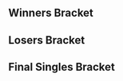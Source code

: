 {{DISPLAYTITLE:Heart of Melee: Singles Bracket}}{{SetGame|melee}}
{{tabs static
|name1=Overview
|link1=Heart of Melee/1
|name2=Singles Bracket
|link2=Heart of Melee/1/Singles Bracket
|This=2
}}<!-- Generated with http://tournament-nub.rhcloud.com/toliquipedia name=Hogmelee1 -->

==Winners Bracket==
{{32DEWBracketA
|r1m1p1=Professor Pro |r1m1p1flag=gb |r1m1p1score=W |r1m1win=1
|r1m1p2=Bye |r1m1p2flag= |r1m1p2score=-

|r1m2p1=Draz |r1m2p1flag= |r1m2p1score={{win}} |r1m2win=1
|r1m2p2=Synapse |r1m2p2flag= |r1m2p2score=

|r1m3p1=That Guy |r1m3p1flag= |r1m3p1score=2 |r1m3win=1
|r1m3p2=Sandslash |r1m3p2flag= |r1m3p2score=0

|r1m4p1=Bumbleboo22 |r1m4p1flag= |r1m4p1score=2 |r1m4win=1
|r1m4p2=West |r1m4p2flag= |r1m4p2score=0

|r1m5p1=BrTarolg |r1m5p1flag=gb |r1m5p1score=2 |r1m5win=1
|r1m5p2=Nitric |r1m5p2flag= |r1m5p2score=0

|r1m6p1=Leaf |r1m6p1flag= |r1m6p1score=0 |r1m6win=2
|r1m6p2=ShadowmanX5 |r1m6p2flag= |r1m6p2score=2

|r1m7p1=Manyula |r1m7p1flag= |r1m7p1score=2 |r1m7win=1
|r1m7p2=Roan |r1m7p2flag= |r1m7p2score=0

|r1m8p1=JMG |r1m8p1flag= |r1m8p1score=2 |r1m8win=1
|r1m8p2=EGG Mr Toothbrush |r1m8p2flag= |r1m8p2score=0

|r1m9p1=Mahie |r1m9p1flag=fr |r1m9p1score=W |r1m9win=1
|r1m9p2=Bye |r1m9p2flag= |r1m9p2score=-

|r1m10p1=Bungle |r1m10p1flag= |r1m10p1score={{win}} |r1m10win=1
|r1m10p2=Soniike |r1m10p2flag= |r1m10p2score=

|r1m11p1=CCC |r1m11p1flag= |r1m11p1score=2 |r1m11win=1
|r1m11p2=Goose |r1m11p2flag= |r1m11p2score=0

|r1m12p1=Jalued |r1m12p1flag= |r1m12p1score=2 |r1m12win=1
|r1m12p2=Mordo |r1m12p2flag= |r1m12p2score=0

|r1m13p1=Jolteon |r1m13p1flag=gb |r1m13p1score=2 |r1m13win=1
|r1m13p2=Taro |r1m13p2flag= |r1m13p2score=0

|r1m14p1=23 |r1m14p1flag= |r1m14p1score=2 |r1m14win=1
|r1m14p2=Tubbi |r1m14p2flag= |r1m14p2score=0

|r1m15p1=Beans |r1m15p1flag= |r1m15p1score=2 |r1m15win=1
|r1m15p2=Goldie |r1m15p2flag= |r1m15p2score=0

|r1m16p1=Chel |r1m16p1flag= |r1m16p1score=2 |r1m16win=1
|r1m16p2=Lucretio |r1m16p2flag= |r1m16p2score=0

|r2m1p1=Professor Pro |r2m1p1flag=gb |r2m1p1score=2 |r2m1win=1
|r2m1p2=Draz |r2m1p2flag= |r2m1p2score=0

|r2m2p1=That Guy |r2m2p1flag= |r2m2p1score=0 |r2m2win=2
|r2m2p2=Bumbleboo22 |r2m2p2flag= |r2m2p2score=2

|r2m3p1=BrTarolg |r2m3p1flag=gb |r2m3p1score=2 |r2m3win=1
|r2m3p2=ShadowmanX5 |r2m3p2flag= |r2m3p2score=0

|r2m4p1=Manyula |r2m4p1flag= |r2m4p1score=2 |r2m4win=1
|r2m4p2=JMG |r2m4p2flag= |r2m4p2score=0

|r2m5p1=Mahie |r2m5p1flag=fr |r2m5p1score=2 |r2m5win=1
|r2m5p2=Bungle |r2m5p2flag= |r2m5p2score=0

|r2m6p1=CCC |r2m6p1flag= |r2m6p1score=2 |r2m6win=1
|r2m6p2=Jalued |r2m6p2flag= |r2m6p2score=0

|r2m7p1=Jolteon |r2m7p1flag=gb |r2m7p1score=2 |r2m7win=1
|r2m7p2=23 |r2m7p2flag= |r2m7p2score=0

|r2m8p1=Beans |r2m8p1flag= |r2m8p1score=1 |r2m8win=2
|r2m8p2=Chel |r2m8p2flag= |r2m8p2score=2

|r3m1p1=Professor Pro |r3m1p1flag=gb |r3m1p1score=2 |r3m1win=1
|r3m1p2=Bumbleboo22 |r3m1p2flag= |r3m1p2score=1

|r3m2p1=BrTarolg |r3m2p1flag=gb |r3m2p1score=2 |r3m2win=1
|r3m2p2=Manyula |r3m2p2flag= |r3m2p2score=0

|r3m3p1=Mahie |r3m3p1flag=fr |r3m3p1score=2 |r3m3win=1
|r3m3p2=CCC |r3m3p2flag= |r3m3p2score=0

|r3m4p1=Jolteon |r3m4p1flag=gb |r3m4p1score=2 |r3m4win=1
|r3m4p2=Chel |r3m4p2flag= |r3m4p2score=0

|r4m1p1=Professor Pro |r4m1p1flag=gb |r4m1p1score=2 |r4m1win=1
|r4m1p2=BrTarolg |r4m1p2flag=gb |r4m1p2score=0

|r4m2p1=Mahie |r4m2p1flag=fr |r4m2p1score=2 |r4m2win=1
|r4m2p2=Jolteon |r4m2p2flag=gb |r4m2p2score=1
}}

==Losers Bracket==
{{32DELBracketSmwA
|tourneylink=Heart of Melee/1
|tourneyname=Heart of Melee
|l1placement=25-32
|l2placement=17-24
|l3placement=13-16
|l4placement=9-12
|l5placement=7-8
|l6placement=5-6

|l1m1p1=Bye |l1m1p1flag= |l1m1p1score=- |l1m1win=2
|l1m1p2=Synapse |l1m1p2flag= |l1m1p2score=W

|l1m2p1=Sandslash |l1m2p1flag= |l1m2p1score=2 |l1m2win=1
|l1m2p2=West |l1m2p2flag= |l1m2p2score=0

|l1m3p1=Nitric |l1m3p1flag= |l1m3p1score=1 |l1m3win=2
|l1m3p2=Leaf |l1m3p2flag= |l1m3p2score=2

|l1m4p1=Roan |l1m4p1flag= |l1m4p1score=2 |l1m4win=1
|l1m4p2=EGG Mr Toothbrush |l1m4p2flag= |l1m4p2score=0

|l1m5p1=Bye |l1m5p1flag= |l1m5p1score=- |l1m5win=2
|l1m5p2=Soniike |l1m5p2flag= |l1m5p2score=W

|l1m6p1=Goose |l1m6p1flag= |l1m6p1score=2 |l1m6win=1
|l1m6p2=Mordo |l1m6p2flag= |l1m6p2score=0

|l1m7p1=Taro |l1m7p1flag= |l1m7p1score=0 |l1m7win=2
|l1m7p2=Tubbi |l1m7p2flag= |l1m7p2score=2

|l1m8p1=Goldie |l1m8p1flag= |l1m8p1score=0 |l1m8win=2
|l1m8p2=Lucretio |l1m8p2flag= |l1m8p2score=2

|l2m1p1=Beans |l2m1p1flag= |l2m1p1score=1 |l2m1win=2
|l2m1p2=Synapse |l2m1p2flag= |l2m1p2score=2

|l2m2p1=23 |l2m2p1flag= |l2m2p1score=0 |l2m2win=2
|l2m2p2=Sandslash |l2m2p2flag= |l2m2p2score=2

|l2m3p1=Jalued |l2m3p1flag= |l2m3p1score=2 |l2m3win=1
|l2m3p2=Leaf |l2m3p2flag= |l2m3p2score=0

|l2m4p1=Bungle |l2m4p1flag= |l2m4p1score=2 |l2m4win=1
|l2m4p2=Roan |l2m4p2flag= |l2m4p2score=1

|l2m5p1=JMG |l2m5p1flag= |l2m5p1score=0 |l2m5win=2
|l2m5p2=Soniike |l2m5p2flag= |l2m5p2score=2

|l2m6p1=ShadowmanX5 |l2m6p1flag= |l2m6p1score=2 |l2m6win=1
|l2m6p2=Goose |l2m6p2flag= |l2m6p2score=0

|l2m7p1=That Guy |l2m7p1flag= |l2m7p1score=2 |l2m7win=1
|l2m7p2=Tubbi |l2m7p2flag= |l2m7p2score=1

|l2m8p1=Draz |l2m8p1flag= |l2m8p1score=2 |l2m8win=1
|l2m8p2=Lucretio |l2m8p2flag= |l2m8p2score=0

|l3m1p1=Synapse |l3m1p1flag= |l3m1p1score=2 |l3m1win=1
|l3m1p2=Sandslash |l3m1p2flag= |l3m1p2score=1

|l3m2p1=Jalued |l3m2p1flag= |l3m2p1score=2 |l3m2win=1
|l3m2p2=Bungle |l3m2p2flag= |l3m2p2score=0

|l3m3p1=Soniike |l3m3p1flag= |l3m3p1score=2 |l3m3win=1
|l3m3p2=ShadowmanX5 |l3m3p2flag= |l3m3p2score=0

|l3m4p1=That Guy |l3m4p1flag= |l3m4p1score=2 |l3m4win=1
|l3m4p2=Draz |l3m4p2flag= |l3m4p2score=0

|l4m1p1=Manyula |l4m1p1flag= |l4m1p1score=2 |l4m1win=1
|l4m1p2=Synapse |l4m1p2flag= |l4m1p2score=0

|l4m2p1=Bumbleboo22 |l4m2p1flag= |l4m2p1score=2 |l4m2win=1
|l4m2p2=Jalued |l4m2p2flag= |l4m2p2score=0

|l4m3p1=Chel |l4m3p1flag= |l4m3p1score=1 |l4m3win=2
|l4m3p2=Soniike |l4m3p2flag= |l4m3p2score=2

|l4m4p1=CCC |l4m4p1flag= |l4m4p1score=2 |l4m4win=1
|l4m4p2=That Guy |l4m4p2flag= |l4m4p2score=0

|l5m1p1=Manyula |l5m1p1flag= |l5m1p1score=2 |l5m1win=1
|l5m1p2=Bumbleboo22 |l5m1p2flag= |l5m1p2score=1

|l5m2p1=Soniike |l5m2p1flag= |l5m2p1score=1 |l5m2win=2
|l5m2p2=CCC |l5m2p2flag= |l5m2p2score=2

|l6m1p1=Jolteon |l6m1p1flag=gb |l6m1p1score=2 |l6m1win=1
|l6m1p2=Manyula |l6m1p2flag= |l6m1p2score=0

|l6m2p1=BrTarolg |l6m2p1flag=gb |l6m2p1score=2 |l6m2win=1
|l6m2p2=CCC |l6m2p2flag= |l6m2p2score=0
}}
<onlyinclude>
==Final Singles Bracket==
{{DEFinalSmwBracket
|tourneylink=Heart of Melee/1
|tourneyname=Heart of Melee
|l1placement=4
|r2placement=3
|r3loserplacement=2
|r3winnerplacement=1
|export_score=true

<!-- FROM WINNERS -->
|r1m1p1=Professor Pro |r1m1p1flag=gb |r1m1p1score=3 |r1m1win=1
|r1m1p2=Mahie |r1m1p2flag=fr |r1m1p2score=1

<!-- FROM LOSERS -->
|l1m1p1=Jolteon |l1m1p1flag=gb |l1m1p1score=0 |l1m1win=2
|l1m1p2=BrTarolg |l1m1p2flag=gb |l1m1p2score=3

<!-- LOSERS FINALS -->
|r2m1p1=Mahie |r2m1p1flag=fr |r2m1p1score=3 |r2m1win=1
|r2m1p2=BrTarolg |r2m1p2flag=gb |r2m1p2score=1

<!-- GRAND FINALS -->
|r3m1p1=Professor Pro |r3m1p1flag=gb |r3m1p1score=3 |r3m1win=1
|r3m1p2=Mahie |r3m1p2flag=fr |r3m1p2score=0
}}
</onlyinclude>

